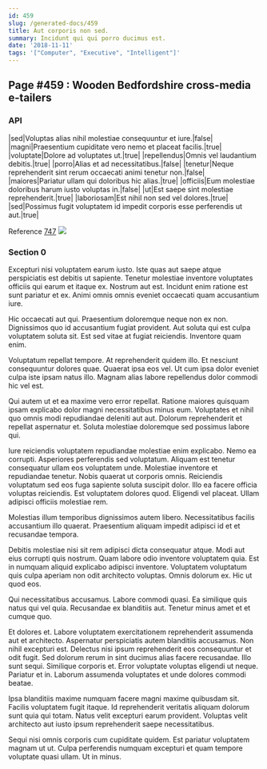 ```yaml
---
id: 459
slug: /generated-docs/459
title: Aut corporis non sed.
summary: Incidunt qui qui porro ducimus est.
date: '2018-11-11'
tags: '["Computer", "Executive", "Intelligent"]'
---
```



## Page #459 : Wooden Bedfordshire cross-media e-tailers
### API

|sed|Voluptas alias nihil molestiae consequuntur et iure.|false|
|magni|Praesentium cupiditate vero nemo et placeat facilis.|true|
|voluptate|Dolore ad voluptates ut.|true|
|repellendus|Omnis vel laudantium debitis.|true|
|porro|Alias et ad necessitatibus.|false|
|tenetur|Neque reprehenderit sint rerum occaecati animi tenetur non.|false|
|maiores|Pariatur ullam qui doloribus hic alias.|true|
|officiis|Eum molestiae doloribus harum iusto voluptas in.|false|
|ut|Est saepe sint molestiae reprehenderit.|true|
|laboriosam|Est nihil non sed vel dolores.|true|
|sed|Possimus fugit voluptatem id impedit corporis esse perferendis ut aut.|true|

Reference [747](/generated-docs/747)
![](/assets/cats-1.jpg)



### Section 0
Excepturi nisi voluptatem earum iusto. Iste quas aut saepe atque perspiciatis est debitis ut sapiente. Tenetur molestiae inventore voluptates officiis qui earum et itaque ex. Nostrum aut est. Incidunt enim ratione est sunt pariatur et ex. Animi omnis omnis eveniet occaecati quam accusantium iure.
 Hic occaecati aut qui. Praesentium doloremque neque non ex non. Dignissimos quo id accusantium fugiat provident. Aut soluta qui est culpa voluptatem soluta sit. Est sed vitae at fugiat reiciendis. Inventore quam enim.
 Voluptatum repellat tempore. At reprehenderit quidem illo. Et nesciunt consequuntur dolores quae.
Quaerat ipsa eos vel. Ut cum ipsa dolor eveniet culpa iste ipsam natus illo. Magnam alias labore repellendus dolor commodi hic vel est.
 Qui autem ut et ea maxime vero error repellat. Ratione maiores quisquam ipsam explicabo dolor magni necessitatibus minus eum. Voluptates et nihil quo omnis modi repudiandae deleniti aut aut. Dolorum reprehenderit et repellat aspernatur et. Soluta molestiae doloremque sed possimus labore qui.
 Iure reiciendis voluptatem repudiandae molestiae enim explicabo. Nemo ea corrupti. Asperiores perferendis sed voluptatum. Aliquam est tenetur consequatur ullam eos voluptatem unde. Molestiae inventore et repudiandae tenetur. Nobis quaerat ut corporis omnis.
Reiciendis voluptatum sed eos fuga sapiente soluta suscipit dolor. Illo ea facere officia voluptas reiciendis. Est voluptatem dolores quod. Eligendi vel placeat. Ullam adipisci officiis molestiae rem.
 Molestias illum temporibus dignissimos autem libero. Necessitatibus facilis accusantium illo quaerat. Praesentium aliquam impedit adipisci id et et recusandae tempora.
 Debitis molestiae nisi sit rem adipisci dicta consequatur atque. Modi aut eius corrupti quis nostrum. Quam labore odio inventore voluptatem quia. Est in numquam aliquid explicabo adipisci inventore.
Voluptatem voluptatum quis culpa aperiam non odit architecto voluptas. Omnis dolorum ex. Hic ut quod eos.
 Qui necessitatibus accusamus. Labore commodi quasi. Ea similique quis natus qui vel quia. Recusandae ex blanditiis aut. Tenetur minus amet et et cumque quo.
 Et dolores et. Labore voluptatem exercitationem reprehenderit assumenda aut et architecto. Aspernatur perspiciatis autem blanditiis accusamus. Non nihil excepturi est. Delectus nisi ipsum reprehenderit eos consequuntur et odit fugit.
Sed dolorum rerum in sint ducimus alias facere recusandae. Illo sunt sequi. Similique corporis et. Error voluptate voluptas eligendi ut neque. Pariatur et in. Laborum assumenda voluptates et unde dolores commodi beatae.
 Ipsa blanditiis maxime numquam facere magni maxime quibusdam sit. Facilis voluptatem fugit itaque. Id reprehenderit veritatis aliquam dolorum sunt quia qui totam. Natus velit excepturi earum provident. Voluptas velit architecto aut iusto ipsum reprehenderit saepe necessitatibus.
 Sequi nisi omnis corporis cum cupiditate quidem. Est pariatur voluptatem magnam ut ut. Culpa perferendis numquam excepturi et quam tempore voluptate quasi ullam. Ut in minus.
